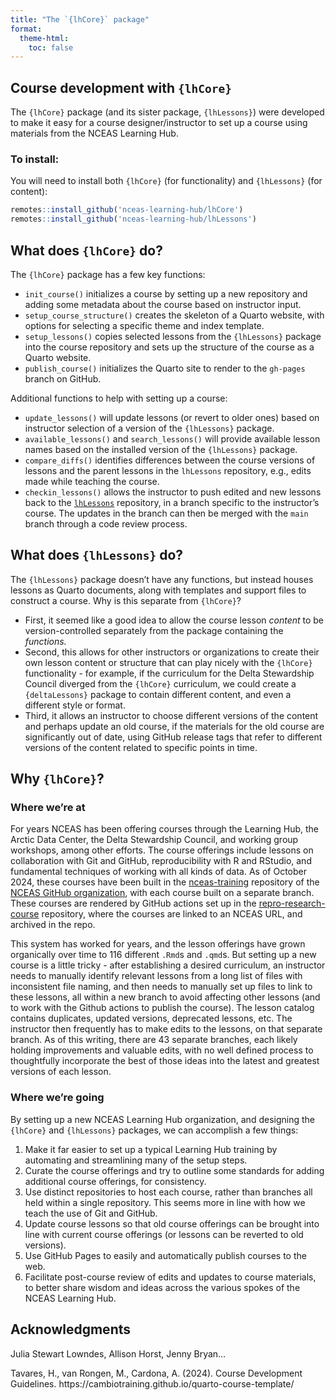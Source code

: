 ```yaml
---
title: "The `{lhCore}` package"
format:
  theme-html:
    toc: false
---
```


::: column-margin

:::


## Course development with `{lhCore}` {.unnumbered}

The `{lhCore}` package (and its sister package, `{lhLessons}`) were developed to make it easy for a course designer/instructor to set up a course using materials from the NCEAS Learning Hub.

:::{.callout-note}
### To install:

You will need to install both `{lhCore}` (for functionality) and `{lhLessons}` (for content):
```r
remotes::install_github('nceas-learning-hub/lhCore')
remotes::install_github('nceas-learning-hub/lhLessons')
```
:::

## What does `{lhCore}` do?

The `{lhCore}` package has a few key functions:

* `init_course()` initializes a course by setting up a new repository and adding some metadata about the course based on instructor input.
* `setup_course_structure()` creates the skeleton of a Quarto website, with options for selecting a specific theme and index template.
* `setup_lessons()` copies selected lessons from the `{lhLessons}` package into the course repository and sets up the structure of the course as a Quarto website.
* `publish_course()` initializes the Quarto site to render to the `gh-pages` branch on GitHub.

Additional functions to help with setting up a course:

* `update_lessons()` will update lessons (or revert to older ones) based on instructor selection of a version of the `{lhLessons}` package.
* `available_lessons()` and `search_lessons()` will provide available lesson names based on the installed version of the `{lhLessons}` package.
* `compare_diffs()` identifies differences between the course versions of lessons and the parent lessons in the `lhLessons` repository, e.g., edits made while teaching the course.
* `checkin_lessons()` allows the instructor to push edited and new lessons back to the [`lhLessons`](https://github.com/nceas-learning-hub/lhLessons) repository, in a branch specific to the instructor's course.  The updates in the branch can then be merged with the `main` branch through a code review process.

## What does `{lhLessons}` do?

The `{lhLessons}` package doesn't have any functions, but instead houses lessons as Quarto documents, along with templates and support files to construct a course.  Why is this separate from `{lhCore}`?  

* First, it seemed like a good idea to allow the course lesson _content_ to be version-controlled separately from the package containing the _functions._  
* Second, this allows for other instructors or organizations to create their own lesson content or structure that can play nicely with the `{lhCore}` functionality - for example, if the curriculum for the Delta Stewardship Council diverged from the `{lhCore}` curriculum, we could create a `{deltaLessons}` package to contain different content, and even a different style or format.  
* Third, it allows an instructor to choose different versions of the content and perhaps update an old course, if the materials for the old course are significantly out of date, using GitHub release tags that refer to different versions of the content related to specific points in time.


## Why `{lhCore}`?

### Where we're at

For years NCEAS has been offering courses through the Learning Hub, the Arctic Data Center, the Delta Stewardship Council, and working group workshops, among other efforts.  The course offerings include lessons on collaboration with Git and GitHub, reproducibility with R and RStudio, and fundamental techniques of working with all kinds of data.  As of October 2024, these courses have been built in the [nceas-training](https://github.com/NCEAS/nceas-training) repository of the [NCEAS GitHub organization](https://github.com/NCEAS), with each course built on a separate branch.  These courses are rendered by GitHub actions set up in the [repro-research-course](https://github.com/NCEAS/repro-research-course) repository, where the courses are linked to an NCEAS URL, and archived in the repo.

This system has worked for years, and the lesson offerings have grown organically over time to 116 different `.Rmd`s and `.qmd`s.  But setting up a new course is a little tricky - after establishing a desired curriculum, an instructor needs to manually identify relevant lessons from a long list of files with inconsistent file naming, and then needs to manually set up files to link to these lessons, all within a new branch to avoid affecting other lessons (and to work with the Github actions to publish the course).  The lesson catalog contains duplicates, updated versions, deprecated lessons, etc.  The instructor then frequently has to make edits to the lessons, on that separate branch.  As of this writing, there are 43 separate branches, each likely holding improvements and valuable edits, with no well defined process to thoughtfully incorporate the best of those ideas into the latest and greatest versions of each lesson.

### Where we're going

By setting up a new NCEAS Learning Hub organization, and designing the `{lhCore}` and `{lhLessons}` packages, we can accomplish a few things:

1. Make it far easier to set up a typical Learning Hub training by automating and streamlining many of the setup steps.
2. Curate the course offerings and try to outline some standards for adding additional course offerings, for consistency.
3. Use distinct repositories to host each course, rather than branches all held within a single repository.  This seems more in line with how we teach the use of Git and GitHub.
4. Update course lessons so that old course offerings can be brought into line with current course offerings (or lessons can be reverted to old versions).
5. Use GitHub Pages to easily and automatically publish courses to the web.
6. Facilitate post-course review of edits and updates to course materials, to better share wisdom and ideas across the various spokes of the NCEAS Learning Hub.

## Acknowledgments

Julia Stewart Lowndes, Allison Horst, Jenny Bryan...

Tavares, H., van Rongen, M., Cardona, A. (2024). Course Development Guidelines. https://cambiotraining.github.io/quarto-course-template/
